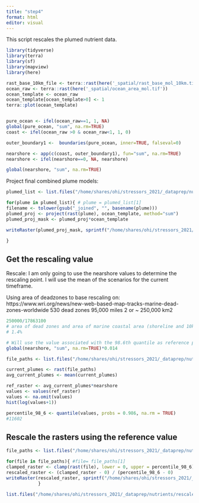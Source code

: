 ```yaml
---
title: "step4"
format: html
editor: visual
---
```


This script rescales the plumed nutrient data.

```r
library(tidyverse)
library(terra)
library(sf)
library(mapview)
library(here)

rast_base_10km_file <- terra::rast(here('_spatial/rast_base_mol_10km.tif'))
ocean_raw <- terra::rast(here('_spatial/ocean_area_mol.tif'))
ocean_template <- ocean_raw
ocean_template[ocean_template>0] <- 1
terra::plot(ocean_template)


pure_ocean <- ifel(ocean_raw==1, 1, NA) 
global(pure_ocean, "sum", na.rm=TRUE)
coast <- ifel(ocean_raw >0 & ocean_raw<1, 1, 0)

outer_boundary1 <-  boundaries(pure_ocean, inner=TRUE, falseval=0)

nearshore <- app(c(coast, outer_boundary1), fun="sum", na.rm=TRUE)
nearshore <- ifel(nearshore==0, NA, nearshore)

global(nearshore, "sum", na.rm=TRUE)

```

Project final combined plume models:

```r

plumed_list <- list.files("/home/shares/ohi/stressors_2021/_dataprep/nutrients/output/N_plume", full=TRUE)

for(plume in plumed_list){ # plume = plumed_list[1]
filename <- tolower(gsub("_joined", "", basename(plume)))
plumed_proj <- project(rast(plume), ocean_template, method="sum")
plumed_proj_mask <- plumed_proj*ocean_template

writeRaster(plumed_proj_mask, sprintf("/home/shares/ohi/stressors_2021/_dataprep/nutrients/projected/%s", filename), overwrite=TRUE)

}
```

## Get the rescaling value

Rescale: I am only going to use the nearshore values to determine the rescaling point. I will use the mean of the scenarios for the current timeframe.

Using area of deadzones to base rescaling on: https://www.wri.org/news/new-web-based-map-tracks-marine-dead-zones-worldwide 530 dead zones 95,000 miles 2 or \~ 250,000 km2

```r
250000/17863100
# area of dead zones and area of marine coastal area (shoreline and 10km offshore)
# 1.4%

# Will use the value associated with the 98.6th quantile as reference point
global(nearshore, "sum", na.rm=TRUE)*0.014

file_paths <- list.files("/home/shares/ohi/stressors_2021/_dataprep/nutrients/projected/", full=TRUE, pattern = "current")

current_plumes <- rast(file_paths)
avg_current_plumes <- mean(current_plumes)

ref_raster <- avg_current_plumes*nearshore
values <- values(ref_raster)
values <- na.omit(values)
hist(log(values+1))

percentile_98_6 <- quantile(values, probs = 0.986, na.rm = TRUE)
#11602
```

## Rescale the rasters using the reference value

```r

file_paths <- list.files("/home/shares/ohi/stressors_2021/_dataprep/nutrients/projected/", full=TRUE)

for(file in file_paths){ #file= file_paths[1]
clamped_raster <- clamp(rast(file), lower = 0, upper = percentile_98_6)
rescaled_raster <- (clamped_raster - 0) / (percentile_98_6 - 0)
writeRaster(rescaled_raster, sprintf("/home/shares/ohi/stressors_2021/_dataprep/nutrients/rescaled/nutrient_%s", basename(file)))
            }

list.files("/home/shares/ohi/stressors_2021/_dataprep/nutrients/rescaled", full=TRUE)

```
